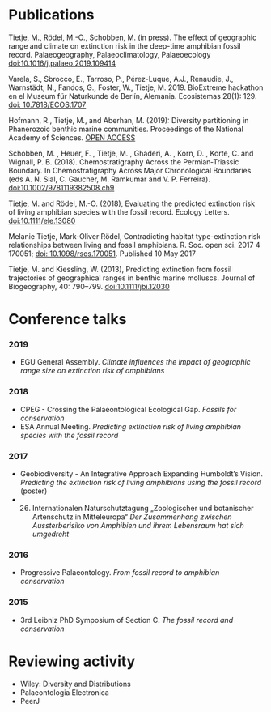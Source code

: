   

# Publications
Tietje, M., Rödel, M.-O., Schobben, M. (in press). The effect of geographic range and climate on extinction risk in the deep-time amphibian fossil record. Palaeogeography, Palaeoclimatology, Palaeoecology [doi:10.1016/j.palaeo.2019.109414](https://doi.org/10.1016/j.palaeo.2019.109414)

Varela, S., Sbrocco, E., Tarroso, P., Pérez-Luque, A.J., Renaudie, J., Warnstädt, N., Fandos, G., Foster, W., Tietje, M. 2019. BioExtreme hackathon en el Museum für Naturkunde de Berlín, Alemania. Ecosistemas 28(1): 129. [doi: 10.7818/ECOS.1707](https://www.revistaecosistemas.net/index.php/ecosistemas/article/view/1707)

Hofmann, R., Tietje, M., and Aberhan, M. (2019): Diversity partitioning in Phanerozoic benthic marine communities. Proceedings of the National Academy of Sciences. [OPEN ACCESS](https://www.pnas.org/content/early/2018/12/13/1814487116)

Schobben, M. , Heuer, F. , Tietje, M. , Ghaderi, A. , Korn, D. , Korte, C. and Wignall, P. B. (2018). Chemostratigraphy Across the Permian‐Triassic Boundary. In Chemostratigraphy Across Major Chronological Boundaries (eds A. N. Sial, C. Gaucher, M. Ramkumar and V. P. Ferreira). [doi:10.1002/9781119382508.ch9](https://doi.org/10.1002/9781119382508.ch9)


Tietje, M. and Rödel, M.-O. (2018), Evaluating the predicted extinction risk of living amphibian species with the fossil record. Ecology Letters. [doi:10.1111/ele.13080](https://doi.org/10.1111/ele.13080)

Melanie Tietje, Mark-Oliver Rödel, Contradicting habitat type-extinction risk relationships between living and fossil amphibians. R. Soc. open sci. 2017 4 170051; [doi: 10.1098/rsos.170051](http://rsos.royalsocietypublishing.org/cgi/content/full/rsos.170051?ijkey=HFAoNHwozz9aFKn&keytype=ref). Published 10 May 2017

Tietje, M. and Kiessling, W. (2013), Predicting extinction from fossil trajectories of geographical ranges in benthic marine molluscs. Journal of Biogeography, 40: 790–799. [doi:10.1111/jbi.12030](http://onlinelibrary.wiley.com/doi/10.1111/jbi.12030/abstract)



# Conference talks
### 2019
* EGU General Assembly. *Climate influences the impact of geographic range size on extinction risk of amphibians*

### 2018
* CPEG - Crossing the Palaeontological Ecological Gap. *Fossils for conservation*
* ESA Annual Meeting. *Predicting extinction risk of living amphibian species with the fossil record*

### 2017
* Geobiodiversity - An Integrative Approach Expanding Humboldt's Vision. *Predicting the extinction risk of living amphibians using the fossil record* (poster)
* 26. Internationalen Naturschutztagung „Zoologischer und botanischer Artenschutz in Mitteleuropa“ *Der Zusammenhang zwischen Aussterberisiko von Amphibien und ihrem Lebensraum hat sich umgedreht*

### 2016
* Progressive Palaeontology. *From fossil record to amphibian conservation*

### 2015
* 3rd Leibniz PhD Symposium of Section C. *The fossil record and conservation*



# Reviewing activity

* Wiley: Diversity and Distributions
* Palaeontologia Electronica
* PeerJ

